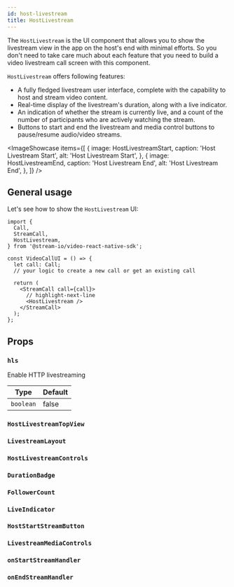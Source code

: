 ```yaml
---
id: host-livestream
title: HostLivestream
---
```




The `HostLivestream` is the UI component that allows you to show the livestream view in the app on the host's end with minimal efforts. So you don't need to take care much about each feature that you need to build a video livestream call screen with this component.

`HostLivestream` offers following features:

- A fully fledged livestream user interface, complete with the capability to host and stream video content.
- Real-time display of the livestream's duration, along with a live indicator.
- An indication of whether the stream is currently live, and a count of the number of participants who are actively watching the stream.
- Buttons to start and end the livestream and media control buttons to pause/resume audio/video streams.

<ImageShowcase
  items={[
    {
      image: HostLivestreamStart,
      caption: 'Host Livestream Start',
      alt: 'Host Livestream Start',
    },
    {
      image: HostLivestreamEnd,
      caption: 'Host Livestream End',
      alt: 'Host Livestream End',
    },
  ]}
/>

## General usage

Let's see how to show the `HostLivestream` UI:

```tsx
import {
  Call,
  StreamCall,
  HostLivestream,
} from '@stream-io/video-react-native-sdk';

const VideoCallUI = () => {
  let call: Call;
  // your logic to create a new call or get an existing call

  return (
    <StreamCall call={call}>
      // highlight-next-line
      <HostLivestream />
    </StreamCall>
  );
};
```

## Props

### `hls`

Enable HTTP livestreaming

| Type      | Default |
| --------- | ------- |
| `boolean` | false   |

### `HostLivestreamTopView`

<HostLivestreamTopView />

### `LivestreamLayout`

<LivestreamLayout />

### `HostLivestreamControls`

<HostLivestreamControls />

### `DurationBadge`

<DurationBadge />

### `FollowerCount`

<FollowerCount />

### `LiveIndicator`

<LiveIndicator />

### `HostStartStreamButton`

<HostStartStreamButton />

### `LivestreamMediaControls`

<LiveStreamMediaControls />

### `onStartStreamHandler`

<OnStartStreamHandler />

### `onEndStreamHandler`

<OnEndStreamHandler />
